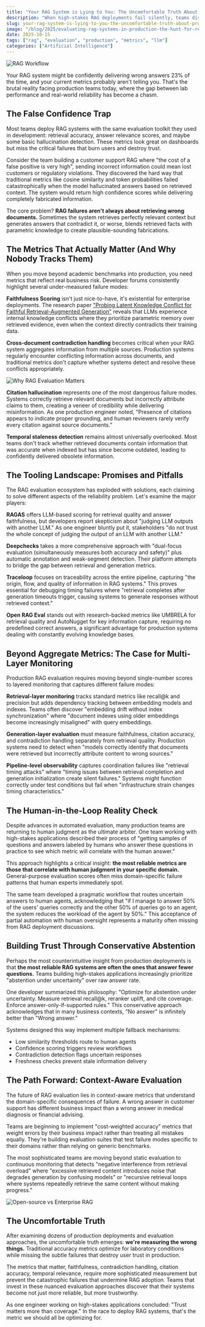 ```yaml
---
title: "Your RAG System is Lying to You: The Uncomfortable Truth About Production Metrics"
description: "When high-stakes RAG deployments fail silently, teams discover that traditional accuracy metrics miss everything that matters"
slug: your-rag-system-is-lying-to-you-the-uncomfortable-truth-about-production-metrics
image: "/blog/2025/evaluating-rag-systems-in-production-the-hunt-for-reliable-metrics.jpg"
date: 2025-10-15
tags: ["rag", "evaluation", "production", "metrics", "llm"]
categories: ["Artificial Intelligence"]
---
```


![RAG Workflow](/blog/2025/evaluating-rag-systems-in-production-the-hunt-for-reliable-metrics_rag-workflow.jpg)

Your RAG system might be confidently delivering wrong answers 23% of the time, and your current metrics probably aren't telling you. That's the brutal reality facing production teams today, where the gap between lab performance and real-world reliability has become a chasm.

## The False Confidence Trap

Most teams deploy RAG systems with the same evaluation toolkit they used in development: retrieval accuracy, answer relevance scores, and maybe some basic hallucination detection. These metrics look great on dashboards but miss the critical failures that burn users and destroy trust.

Consider the team building a customer support RAG where "the cost of a false positive is very high", sending incorrect information could mean lost customers or regulatory violations. They discovered the hard way that traditional metrics like cosine similarity and token probabilities failed catastrophically when the model hallucinated answers based on retrieved context. The system would return high confidence scores while delivering completely fabricated information.

The core problem? **RAG failures aren't always about retrieving wrong documents.** Sometimes the system retrieves perfectly relevant context but generates answers that contradict it, or worse, blends retrieved facts with parametric knowledge to create plausible-sounding fabrications.

## The Metrics That Actually Matter (And Why Nobody Tracks Them)

When you move beyond academic benchmarks into production, you need metrics that reflect real business risk. Developer forums consistently highlight several under-measured failure modes:

**Faithfulness Scoring** isn't just nice-to-have, it's existential for enterprise deployments. The research paper ["Probing Latent Knowledge Conflict for Faithful Retrieval-Augmented Generation"](https://arxiv.org/html/2510.12460) reveals that LLMs experience internal knowledge conflicts where they prioritize parametric memory over retrieved evidence, even when the context directly contradicts their training data.

**Cross-document contradiction handling** becomes critical when your RAG system aggregates information from multiple sources. Production systems regularly encounter conflicting information across documents, and traditional metrics don't capture whether systems detect and resolve these conflicts appropriately.

![Why RAG Evaluation Matters](/blog/2025/evaluating-rag-systems-in-production-the-hunt-for-reliable-metrics_why-rag-evaluation-matters.jpg)

**Citation hallucination** represents one of the most dangerous failure modes. Systems correctly retrieve relevant documents but incorrectly attribute claims to them, creating a veneer of credibility while delivering misinformation. As one production engineer noted, "Presence of citations appears to indicate proper grounding, and human reviewers rarely verify every citation against source documents."

**Temporal staleness detection** remains almost universally overlooked. Most teams don't track whether retrieved documents contain information that was accurate when indexed but has since become outdated, leading to confidently delivered obsolete information.

## The Tooling Landscape: Promises and Pitfalls

The RAG evaluation ecosystem has exploded with solutions, each claiming to solve different aspects of the reliability problem. Let's examine the major players:

**RAGAS** offers LLM-based scoring for retrieval quality and answer faithfulness, but developers report skepticism about "judging LLM outputs with another LLM." As one engineer bluntly put it, stakeholders "do not trust the whole concept of judging the output of an LLM with another LLM."


**Deepchecks** takes a more comprehensive approach with "dual-focus evaluation (simultaneously measures both accuracy and safety)" plus automatic annotation and weak-segment detection. Their platform attempts to bridge the gap between retrieval and generation metrics.

**Traceloop** focuses on traceability across the entire pipeline, capturing "the origin, flow, and quality of information in RAG systems." This proves essential for debugging timing failures where "retrieval completes after generation timeouts trigger, causing systems to generate responses without retrieved context."

**Open RAG Eval** stands out with research-backed metrics like UMBRELA for retrieval quality and AutoNugget for key information capture, requiring no predefined correct answers, a significant advantage for production systems dealing with constantly evolving knowledge bases.

## Beyond Aggregate Metrics: The Case for Multi-Layer Monitoring

Production RAG evaluation requires moving beyond single-number scores to layered monitoring that captures different failure modes:

**Retrieval-layer monitoring** tracks standard metrics like recall@k and precision but adds dependency tracking between embedding models and indexes. Teams often discover "embedding drift without index synchronization" where "document indexes using older embeddings become increasingly misaligned" with query embeddings.

**Generation-layer evaluation** must measure faithfulness, citation accuracy, and contradiction handling separately from retrieval quality. Production systems need to detect when "models correctly identify that documents were retrieved but incorrectly attribute content to wrong sources."

**Pipeline-level observability** captures coordination failures like "retrieval timing attacks" where "timing issues between retrieval completion and generation initialization create silent failures." Systems might function correctly under test conditions but fail when "infrastructure strain changes timing characteristics."


## The Human-in-the-Loop Reality Check

Despite advances in automated evaluation, many production teams are returning to human judgment as the ultimate arbiter. One team working with high-stakes applications described their process of "getting samples of questions and answers labeled by humans who answer these questions in practice to see which metric will correlate with the human answer."

This approach highlights a critical insight: **the most reliable metrics are those that correlate with human judgment in your specific domain.** General-purpose evaluation scores often miss domain-specific failure patterns that human experts immediately spot.

The same team developed a pragmatic workflow that routes uncertain answers to human agents, acknowledging that "if I manage to answer 50% of the users' queries correctly and the other 50% of queries go to an agent, the system reduces the workload of the agent by 50%." This acceptance of partial automation with human oversight represents a maturity often missing from RAG deployment discussions.

## Building Trust Through Conservative Abstention

Perhaps the most counterintuitive insight from production deployments is that **the most reliable RAG systems are often the ones that answer fewer questions.** Teams building high-stakes applications increasingly prioritize "abstention under uncertainty" over raw answer rate.

One developer summarized this philosophy: "Optimize for abstention under uncertainty. Measure retrieval recall@k, reranker uplift, and cite coverage. Enforce answer-only-if-supported rules." This conservative approach acknowledges that in many business contexts, "No answer" is infinitely better than "Wrong answer."

Systems designed this way implement multiple fallback mechanisms:
- Low similarity thresholds route to human agents
- Confidence scoring triggers review workflows  
- Contradiction detection flags uncertain responses
- Freshness checks prevent stale information delivery

## The Path Forward: Context-Aware Evaluation

The future of RAG evaluation lies in context-aware metrics that understand the domain-specific consequences of failure. A wrong answer in customer support has different business impact than a wrong answer in medical diagnosis or financial advising.

Teams are beginning to implement "cost-weighted accuracy" metrics that weight errors by their business impact rather than treating all mistakes equally. They're building evaluation suites that test failure modes specific to their domains rather than relying on generic benchmarks.

The most sophisticated teams are moving beyond static evaluation to continuous monitoring that detects "negative interference from retrieval overload" where "excessive retrieved content introduces noise that degrades generation by confusing models" or "recursive retrieval loops where systems repeatedly retrieve the same content without making progress."

![Open-source vs Enterprise RAG](/blog/2025/evaluating-rag-systems-in-production-the-hunt-for-reliable-metrics_open-source-vs-enterprise-rag.jpg)

## The Uncomfortable Truth

After examining dozens of production deployments and evaluation approaches, the uncomfortable truth emerges: **we're measuring the wrong things.** Traditional accuracy metrics optimize for laboratory conditions while missing the subtle failures that destroy user trust in production.

The metrics that matter, faithfulness, contradiction handling, citation accuracy, temporal relevance, require more sophisticated measurement but prevent the catastrophic failures that undermine RAG adoption. Teams that invest in these nuanced evaluation approaches discover that their systems become not just more reliable, but more trustworthy.

As one engineer working on high-stakes applications concluded: "Trust matters more than coverage." In the race to deploy RAG systems, that's the metric we should all be optimizing for.
